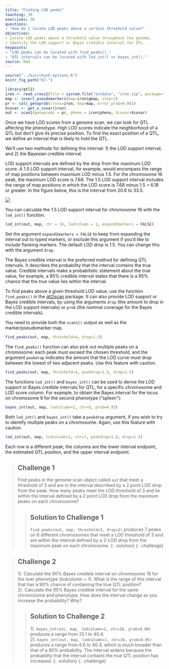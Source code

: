```yaml
---
title: "Finding LOD peaks"
teaching: 30
exercises: 30
questions:
- "How do I locate LOD peaks above a certain threshold value?"
objectives:
- Locate LOD peaks above a threshold value throughout the genome.
- Identify the LOD support or Bayes credible interval for QTL.
keypoints:
- "LOD peaks can be located with find_peaks()."
- "QTL intervals can be located with lod_int() or bayes_int()."
source: Rmd
---
```


```r
source("../bin/chunk-options.R")
knitr_fig_path("07-")
```

```r
library(qtl2)
iron <- read_cross2(file = system.file("extdata", "iron.zip", package="qtl2geno") )
map <- insert_pseudomarkers(map=iron$gmap, step=1)
pr <- calc_genoprob(cross=iron, map=map, error_prob=0.002)
Xcovar <- get_x_covar(iron)
out <- scan1(genoprobs = pr, pheno = iron$pheno, Xcovar=Xcovar)
```

Once we have LOD scores from a genome scan, we can look for QTL affecting the phenotype. High LOD scores indicate the neighborhood of a QTL but don't give its precise position. To find the exact position of a QTL, we define an interval that is likely to hold the QTL.

We'll use two methods for defining this interval: 1) the LOD support interval; and 2) the Bayesian credible interval.

LOD support intervals are defined by the drop from the maximum LOD score. A 1.5 LOD support interval, for example, would encompass the range of map positions between maximum LOD minus 1.5. For the chromosome 16 peak, the maximum LOD score is 7.68. The 1.5 LOD support interval includes the range of map positions in which the LOD score is 7.68 minus 1.5 = 6.18 or greater. In the figure below, this is the interval from 20.6 to 33.5.

![](../fig/lod-support.png)

You can calculate the 1.5 LOD support interval for chromosome 16 with the `lod_int()` function.

```r
lod_int(out, map, chr = 16, lodcolumn = 1, expand2markers = FALSE)
```

Set the argument `expand2markers = FALSE` to keep from expanding the interval out to typed markers, or exclude this argument if you'd like to include flanking markers. The default LOD drop is 1.5. You can change this with the argument `drop`.

The Bayes credible interval is the preferred method for defining QTL intervals. It describes the probability that the interval contains the true value. Credible intervals make a probabilistic statement about the true value, for example, a 95% credible interval states that there is a 95% chance that the true value lies within the interval.

To find peaks above a given threshold LOD value, use the function `find_peaks()` in the
[qtl2scan](https://github.com/rqtl/qtl2scan) package. It can also provide LOD support or Bayes credible intervals, by using the arguments `drop` (the amount to drop in the LOD support intervals) or `prob` (the nominal coverage for the Bayes credible intervals).

You need to provide both the `scan1()` output as well as the marker/pseudomarker map.

```r
find_peaks(out, map, threshold=4, drop=1.5)
```

The `find_peaks()` function can also pick out multiple peaks on a chromosome: each peak must exceed the chosen threshold, and the argument `peakdrop` indicates the amount that the LOD curve must drop between the lowest of two adjacent peaks.  Use this feature with caution.

```r
find_peaks(out, map, threshold=4, peakdrop=1.8, drop=1.5)
```

The functions `lod_int()` and `bayes_int()` can be used to derive the LOD support or Bayes credible intervals for QTL, for a specific chromosome and LOD score column. For example, to obtain the Bayes
interval for the locus on chromosome 9 for the second phenotype ("spleen"):

```r
bayes_int(out, map, lodcolumn=2, chr=9, prob=0.95)
```

Both `lod_int()` and `bayes_int()` take a `peakdrop` argument, if you wish to try to identify multiple peaks on a chromosome. Again, use this feature with caution.

```r
lod_int(out, map, lodcolumn=1, chr=7, peakdrop=1.8, drop=1.5)
```

Each row is a different peak; the columns are the lower interval endpoint, the estimated QTL position, and the upper interval endpoint.

> ## Challenge 1
> Find peaks in the genome scan object called `out` that meet a threshold of 3 and are in the interval described by a 2 point LOD drop from the peak. How many peaks meet the LOD threshold of 3 and lie within the interval defined by a 2 point LOD drop from the maximum peaks on each chromosome?
>
> > ## Solution to Challenge 1
> > `find_peaks(out, map, threshold=3, drop=2)` produces 7 peaks on 6 different chromosomes that meet a LOD threshold of 3 and are within the interval defined by a 2-LOD drop from the maximum peak on each chromosome.
> {: .solution}
{: .challenge}


> ## Challenge 2
> 1). Calculate the 90% Bayes credible interval on chromosome 16 for the liver phenotype (lodcolumn = 1).
What is the range of this interval that has a 90% chance of containing the true QTL position?  
2). Calculate the 95% Bayes credible interval for the same chromosome and phenotype. How does the interval change as you increase the probability? Why?
>
> > ## Solution to Challenge 2
> >
> > 1). `bayes_int(out, map, lodcolumn=1, chr=16, prob=0.90)` produces a range from 25.1 to 40.4.  
> > 2). `bayes_int(out, map, lodcolumn=1, chr=16, prob=0.95)` produces a range from 6.6 to 40.4, which is much broader than that of a 90% probability. The interval widens because the probability that the interval contains the true QTL position has increased. 
> {: .solution}
{: .challenge}
